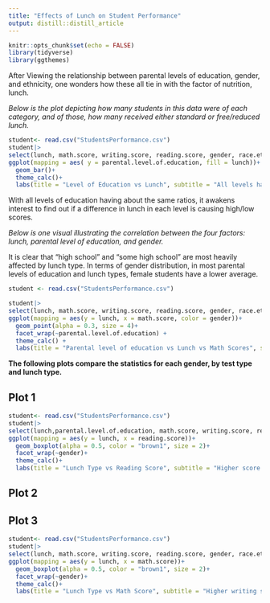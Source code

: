 ```yaml
---
title: "Effects of Lunch on Student Performance"
output: distill::distill_article
---
```

```r
knitr::opts_chunk$set(echo = FALSE)
library(tidyverse)
library(ggthemes)
```

After Viewing the relationship between parental levels of education, gender, and ethnicity, one wonders how these all tie in with the factor of nutrition, lunch. 

*Below is the plot depicting how many students in this data were of each category, and of those, how many received either standard or free/reduced lunch.* 


```r
student<- read.csv("StudentsPerformance.csv")
student|> 
select(lunch, math.score, writing.score, reading.score, gender, race.ethnicity, parental.level.of.education)|> 
ggplot(mapping = aes( y = parental.level.of.education, fill = lunch))+ 
  geom_bar()+ 
  theme_calc()+
  labs(title = "Level of Education vs Lunch", subtitle = "All levels have standard lunch count either equal to 50%, or more", y = "Parental Level of Education", x = "Count", caption = "Kaggle: JAKKI SESHAPANPU 2018")
```
With all levels of education having about the same ratios, it awakens interest to find out if a difference in lunch in each level is causing high/low scores. 

*Below is one visual illustrating the correlation between the four factors: lunch, parental level of education, and gender.* 

It is clear that "high school" and "some high school" are most heavily affected by lunch type. In terms of gender distribution, in most parental levels of education and lunch types, female students have a lower average. 


```r
student <- read.csv("StudentsPerformance.csv")

student|> 
select(lunch, math.score, writing.score, reading.score, gender, race.ethnicity, parental.level.of.education)|> 
ggplot(mapping = aes(y = lunch, x = math.score, color = gender))+ 
  geom_point(alpha = 0.3, size = 4)+ 
  facet_wrap(~parental.level.of.education) + 
  theme_calc() +
  labs(title = "Parental level of education vs Lunch vs Math Scores", subtitle = "Higher scores for both male and female students recieving a standard lunch.", x = "Math Scores", y = "Lunch Type", caption = "Kaggle: JAKKI SESHAPANPU 2018")
```

**The following plots compare the statistics for each gender, by test type and lunch type.** 

## Plot 1

```r
student<- read.csv("StudentsPerformance.csv")
student|> 
select(lunch,parental.level.of.education, math.score, writing.score, reading.score, gender, race.ethnicity)|> 
ggplot(mapping = aes(y = lunch, x = reading.score))+ 
  geom_boxplot(alpha = 0.5, color = "brown1", size = 2)+ 
  facet_wrap(~gender)+ 
  theme_calc()+
  labs(title = "Lunch Type vs Reading Score", subtitle = "Higher score quartile for both male and female students recieving a standard lunch.", x = "Reading Scores", y = "Lunch Type", caption = "Kaggle: JAKKI SESHAPANPU 2018")
```

## Plot 2


## Plot 3

```r
student<- read.csv("StudentsPerformance.csv")
student|> 
select(lunch, math.score, writing.score, reading.score, gender, race.ethnicity)|> 
ggplot(mapping = aes(y = lunch, x = math.score))+ 
  geom_boxplot(alpha = 0.5, color = "brown1", size = 2)+ 
  facet_wrap(~gender)+ 
  theme_calc()+
  labs(title = "Lunch Type vs Math Score", subtitle = "Higher writing scores can be observed for students with a standard lunch. ", x = "Math Scores", y = "Lunch Type", caption = "Kaggle: JAKKI SESHAPANPU 2018")
```




